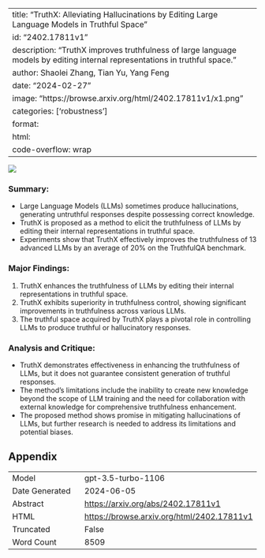 
---
title: "TruthX: Alleviating Hallucinations by Editing Large Language Models in Truthful Space"
id: "2402.17811v1"
description: "TruthX improves truthfulness of large language models by editing internal representations in truthful space."
author: Shaolei Zhang, Tian Yu, Yang Feng
date: "2024-02-27"
image: "https://browse.arxiv.org/html/2402.17811v1/x1.png"
categories: ['robustness']
format:
  html:
    code-overflow: wrap
---

![](https://browse.arxiv.org/html/2402.17811v1/x1.png)

### **Summary:**
- Large Language Models (LLMs) sometimes produce hallucinations, generating untruthful responses despite possessing correct knowledge.
- TruthX is proposed as a method to elicit the truthfulness of LLMs by editing their internal representations in truthful space.
- Experiments show that TruthX effectively improves the truthfulness of 13 advanced LLMs by an average of 20% on the TruthfulQA benchmark.

### **Major Findings:**
1. TruthX enhances the truthfulness of LLMs by editing their internal representations in truthful space.
2. TruthX exhibits superiority in truthfulness control, showing significant improvements in truthfulness across various LLMs.
3. The truthful space acquired by TruthX plays a pivotal role in controlling LLMs to produce truthful or hallucinatory responses.

### **Analysis and Critique:**
- TruthX demonstrates effectiveness in enhancing the truthfulness of LLMs, but it does not guarantee consistent generation of truthful responses.
- The method's limitations include the inability to create new knowledge beyond the scope of LLM training and the need for collaboration with external knowledge for comprehensive truthfulness enhancement.
- The proposed method shows promise in mitigating hallucinations of LLMs, but further research is needed to address its limitations and potential biases.

## Appendix

|          |          |
|----------|----------|
| Model     | gpt-3.5-turbo-1106       |
| Date Generated     | 2024-06-05       |
| Abstract | [https://arxiv.org/abs/2402.17811v1](https://arxiv.org/abs/2402.17811v1)        |
| HTML     | [https://browse.arxiv.org/html/2402.17811v1](https://browse.arxiv.org/html/2402.17811v1)       |
| Truncated       | False       |
| Word Count       | 8509       |
